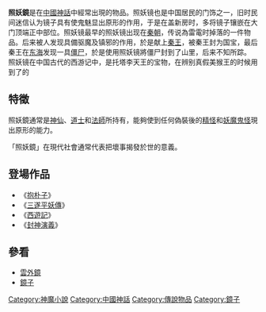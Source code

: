 '''照妖鏡'''是在[[中國神話|中國神話]]中經常出現的物品。照妖镜也是中国居民的门饰之一，旧时民间迷信认为镜子具有使鬼魅显出原形的作用，于是在盖新房时，多将镜子镶嵌在大门顶端正中部位。照妖镜最早的照妖镜出现在[[秦朝|秦朝]]，传说為雷電时掉落的一件物品。后来被人发现具備驱魔及镇邪的作用，於是献上[[秦王|秦王]]，被秦王封为国宝，最后秦王在[[东海|东海]]发现一具[[僵尸|僵尸]]，於是使用照妖镜將僵尸封到了山里，后来不知所踪。
照妖镜在中国古代的西游记中，是托塔李天王的宝物，在辨别真假美猴王的时候用到了的

==特徵==
照妖鏡通常是[[神仙|神仙]]、[[道士|道士]]和[[法師|法師]]所持有，能夠使到任何偽裝後的[[精怪|精怪]]和[[妖魔鬼怪|妖魔鬼怪]]現出原形的能力。

「照妖鏡」在現代社會通常代表把壞事揭發於世的意義。

==登場作品==
*《[[抱朴子|抱朴子]]》
*《[[三遂平妖傳|三遂平妖傳]]》
*《[[西遊記|西遊記]]》
*《[[封神演義|封神演義]]》

==參看==
*[[雲外鏡|雲外鏡]]
*[[鏡子|鏡子]]

[[Category:神魔小說|Category:神魔小說]]
[[Category:中國神話|Category:中國神話]]
[[Category:傳說物品|Category:傳說物品]]
[[Category:鏡子|Category:鏡子]]